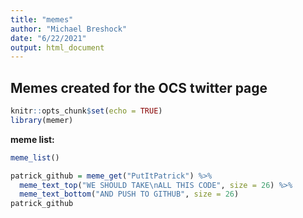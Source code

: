 ```yaml
---
title: "memes"
author: "Michael Breshock"
date: "6/22/2021"
output: html_document
---
```


## Memes created for the OCS twitter page

```r
knitr::opts_chunk$set(echo = TRUE)
library(memer)
```

**meme list:**
```r
meme_list()
```
```r
patrick_github = meme_get("PutItPatrick") %>%
  meme_text_top("WE SHOULD TAKE\nALL THIS CODE", size = 26) %>%
  meme_text_bottom("AND PUSH TO GITHUB", size = 26)
patrick_github
```

